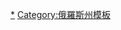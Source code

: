 {{navbox
|name  = 秋明州行政區劃
|title = [[秋明州]]{{tsl|en|Administrative divisions of Tyumen Oblast|秋明州行政区划|行政区划}}
|listclass=hlist
|above = 州府：[[秋明]]
|imageleft = [[File:Coat of Arms of Tyumen Oblast (pre-2008).svg|40px|Coat of arms of Tyumen Oblast]]
|image = [[File:Flag of Tyumen Oblast.svg|40px|Flag of Tyumen Oblast]]
|group1=区
|list1=
*[[阿巴茨科耶區]]
*[[阿爾米宗斯科耶區]]
*[[阿羅馬舍沃區]]
*[[別爾久日耶區]]
*[[戈雷什馬諾沃區]]
*[[伊謝茨科耶區]]
*[[伊希姆區]]
*[[卡贊斯科耶區]]
*[[下塔夫達區]]
*[[奧穆京斯科耶區]]
*[[斯拉德科沃區]]
*[[索羅基諾區]]
*[[托博爾斯克區]]
*[[秋明區]]
*[[烏波羅沃區]]
*[[烏瓦特區]]
*[[瓦蓋區]]
*[[維庫洛沃區]]
*[[亞盧托羅夫斯克區]]
*[[亞爾科沃區]]
*[[尤爾金斯科耶區]]
*[[扎沃多乌科夫斯克区]]
|group2=市
|list2=
*[[伊希姆]]
*[[托博爾斯克]]
*[[秋明]]
*[[亞盧托羅夫斯克]]
*[[扎沃多烏科夫斯克]]
|group3=[[市級鎮]]
|list3=
*[[戈雷什马诺沃 (市级镇)|戈雷什马诺沃]]
}}<noinclude>[[Category:秋明州城市|*]][[Category:俄羅斯州模板]]</noinclude>